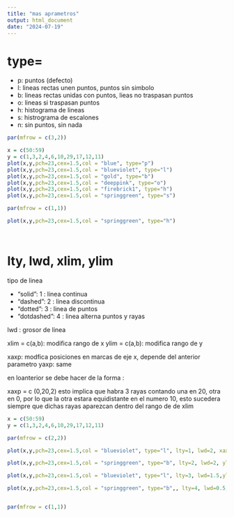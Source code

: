 ```yaml
---
title: "mas aprametros"
output: html_document
date: "2024-07-19"
---
```


# type=

- p: puntos (defecto)
- l: lineas rectas unen puntos, puntos sin simbolo
- b: lineas rectas unidas con puntos, lieas no traspasan puntos
- o: lineas si traspasan puntos
- h: histograma de lineas
- s: histrograma de escalones
- n: sin puntos, sin nada

```r
par(mfrow = c(3,2))

x = c(50:59)
y = c(1,3,2,4,6,10,29,17,12,11)
plot(x,y,pch=23,cex=1.5,col = "blue", type="p")
plot(x,y,pch=23,cex=1.5,col = "blueviolet", type="l")
plot(x,y,pch=23,cex=1.5,col = "gold", type="b")
plot(x,y,pch=23,cex=1.5,col = "deeppink", type="o")
plot(x,y,pch=23,cex=1.5,col = "firebrick1", type="h")
plot(x,y,pch=23,cex=1.5,col = "springgreen", type="s")

par(mfrow = c(1,1))

plot(x,y,pch=23,cex=1.5,col = "springgreen", type="h")




```

# lty, lwd, xlim, ylim

tipo de linea 

- "solid": 1 : linea continua
- "dashed": 2 : linea discontinua
- "dotted": 3 : linea de puntos
- "dotdashed": 4 : linea alterna puntos y rayas

lwd : grosor de linea

xlim = c(a,b): modifica rango de x
ylim = c(a,b):  modifica rango de y

xaxp: modfica posiciones en marcas de eje x, depende del anterior parametro 
yaxp: same

en loanterior se debe hacer de la forma : 

xaxp = c (0,20,2)  esto implica que habra 3 rayas contando una en 20, otra en 0, por lo que la otra estara equidistante en el numero 10, esto sucedera siempre que dichas rayas aparezcan dentro del rango de de xlim


```r

x = c(50:59)
y = c(1,3,2,4,6,10,29,17,12,11)

par(mfrow = c(2,2))

plot(x,y,pch=23,cex=1.5,col = "blueviolet", type="l", lty=1, lwd=2, xaxp = c(50,59,3))

plot(x,y,pch=23,cex=1.5,col = "springgreen", type="b", lty=2, lwd=2, ylim = c(0,60), yaxp = c(0,60,2))

plot(x,y,pch=23,cex=1.5,col = "blueviolet", type="l", lty=3, lwd=1.5,ylim = c(0,20), yaxp = c(0,20,2))

plot(x,y,pch=23,cex=1.5,col = "springgreen", type="b",, lty=4, lwd=0.5,xlim = c(50,60), xaxp = c(50,60,10))


par(mfrow = c(1,1))


```






